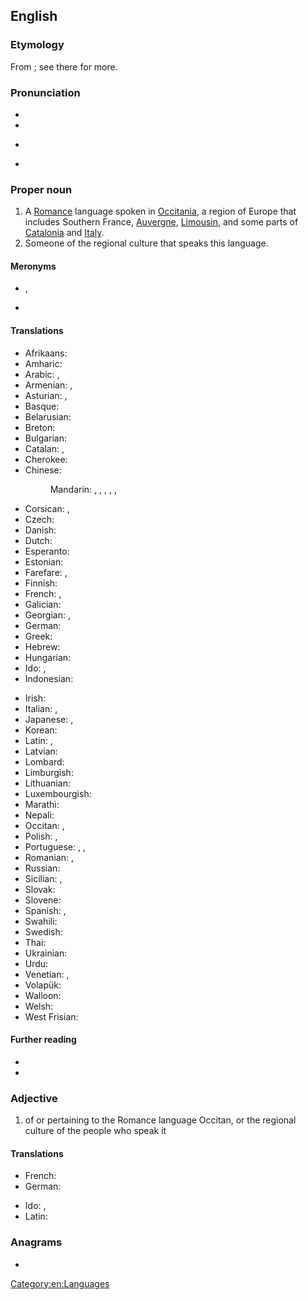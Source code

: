 {{also|occitan}}
==English==
{{wikipedia}}
{{interwiktionary|oc}}

===Etymology===
From {{uder|en|fr|occitan}}; see there for more.

===Pronunciation===
* {{IPA|en|/ˈɒksɪˌtæn/|/ˈɒksəˌtæn/}}
* {{audio|en|LL-Q1860 (eng)-Vealhurl-Occitan.wav|Audio (RP)}}
* {{a|US}} {{IPA|en|/ˈɑksɪˌtæn/|/ˈɑksəˌtæn/}}
* {{hyphenation|en|Oc|ci|tan}}

===Proper noun===
{{en-proper noun}}

# A [[Romance]] language spoken in [[Occitania]], a region of Europe that includes Southern France, [[Auvergne]], [[Limousin]], and some parts of [[Catalonia]] and [[Italy]].
# Someone of the regional culture that speaks this language.

====Meronyms====
* {{l|en|Gascon}}, {{l|en|Gascon Occitan}}
* {{l|en|Old Occitan}}

====Translations====
{{trans-top|the Romance language}}
* Afrikaans: {{t+|af|Oksitaans}}
* Amharic: {{t|am|ኦኪታንኛ}}
* Arabic: {{t|ar|أكستانية|f|tr=uksitaniyy}}, {{t|ar|القسطانيَّة|f|tr=al-qusiṭaniyy}}
* Armenian: {{t|hy|Օքսիտաներեն}}, {{t+|hy|օկցիտանա}}
* Asturian: {{t+|ast|occitanu|m}}, {{t+|ast|llingua d'oc|f}}
* Basque: {{t+|eu|okzitaniera}}
* Belarusian: {{t|be|аксіта́нская|f}}
* Breton: {{t+|br|okitaneg|m}}
* Bulgarian: {{t|bg|оксита́нски|m}}
* Catalan: {{t+|ca|occità|m}}, {{t|ca|llengua d'oc|f}}
* Cherokee: {{t|chr|ᎣᎩᏔᏂ}}
* Chinese:
*: Mandarin: {{t+|cmn|奧克語}}, {{t+|cmn|奥克语|tr=Àokèyǔ}}, {{t|cmn|奧克西唐語}}, {{t|cmn|奥克西唐语|tr=Àokèxītángyǔ}}, {{t|cmn|歐西坦語}}, {{t|cmn|欧西坦语|tr=Ōuxītǎnyǔ}}
* Corsican: {{t|co|uccitanu|m}}, {{t+|co|occitanu|m}}
* Czech: {{t+|cs|okcitánština|f}}
* Danish: {{t|da|occitansk}}
* Dutch: {{t+|nl|Occitaans|n}}
* Esperanto: {{t+|eo|okcitana}} {{l|eo|lingvo}}
* Estonian: {{t|et|oksitaani}}
* Farefare: {{t|gur|okkirɛ}}, {{t|gur|okkitannɛ}}
* Finnish: {{t+|fi|oksitaani}}
* French: {{t+|fr|occitan|m}}, {{t+|fr|langue d'oc|f}}
* Galician: {{t+|gl|occitano|m}}
* Georgian: {{t|ka|ოქსიტანური ენა}}, {{t|ka|ოქსიტანური}}
* German: {{t+|de|Okzitanisch|n}}
* Greek: {{t+|el|οξιτανικά|n-p}}
* Hebrew: {{t|he|אוקסיטן|tr=oksitan}}
* Hungarian: {{t|hu|okcitán}}
* Ido: {{t+|io|Ocitaniana}}, {{t|io|Ocitana}}
* Indonesian: {{t|id|Oksitan}}
{{trans-mid}}
* Irish: {{t|ga|Ocsatánais|f}}
* Italian: {{t+|it|occitano|m}}, {{t|it|lingua d'oc|f}}
* Japanese: {{t+|ja|オック語|tr=Okku-go}}, {{t|ja|オクシタン語|tr=Okushitan-go}}
* Korean: {{t|ko|^오크-어}}
* Latin: {{t|la|occitana|f}}, {{t|la|lingua Occitana|f}}
* Latvian: {{t|lv|ocitāņu}}
* Lombard: {{t|lmo|ucitan}}
* Limburgish: {{t|li|Óksittaonsj|n}}
* Lithuanian: {{t+|lt|oksitanų}}
* Luxembourgish: {{t|lb|Okzitanesch|n}}
* Marathi: {{t|mr|ऑक्सिटॅन}}
* Nepali: {{t|ne|अक्सिटन}}
* Occitan: {{t+|oc|occitan|m}}, {{t+|oc|lenga d'òc|f}}
* Polish: {{t|pl|okcytański}}, {{t+|pl|prowansalski}}
* Portuguese: {{t+|pt|occitano|m}}, {{t|pt|occitânico|m}}, {{t|pt|língua d'oc|f}}
* Romanian: {{t|ro|[[limba]] [[occitană]]|f}}, {{t+|ro|occitană|f}}
* Russian: {{t+|ru|оксита́нский|m}}
* Sicilian: {{t|scn|uccitanu|m}}, {{t+|scn|occitanu|m}}
* Slovak: {{t|sk|Occitánsky}}
* Slovene: {{t|sl|ocitanščina|f}}
* Spanish: {{t+|es|occitano|m}}, {{t+|es|lengua de oc|f}}
* Swahili: {{t|sw|Kiositani}}
* Swedish: {{t+|sv|occitanska}}
* Thai: {{t|th|ภาษาออกซิตัน|tr=paasăa òksídtan}}
* Ukrainian: {{t+|uk|оксита́нська|f}}
* Urdu: {{t|ur|آکیٹانی}}
* Venetian: {{t+|vec|ocitan|m}}, {{t|vec|[[lengua]] [[ocitana]]|f}}
* Volapük: {{t|vo|Loxitänapük}}
* Walloon: {{t|wa|Occitan}}
* Welsh: {{t|cy|Ocitan}}
* West Frisian: {{t+|fy|Oksitaansk}}
{{trans-bottom}}

====Further reading====
* {{ISO 639|ref=1|oc||oci}}
* {{ethnologue|oci}}
<!-- All these codes were retired by ISO 639-3 and merged into 'oci' in 2007
* {{ethnologue|auv|Auvergnat}}
* {{ethnologue|gsc|Gascon}}
* {{ethnologue|lnc|Languedocien}}
* {{ethnologue|lms|Limousin}}
* {{ethnologue|prv|Provençal}}
And this now has it's own wikt entry
* {{ethnologue|sdt|Shuadit}}-->

===Adjective===
{{en-adj}}

# of or pertaining to the Romance language Occitan, or the regional culture of the people who speak it

====Translations====
{{trans-top}}
* French: {{t+|fr|occitan}}
* German: {{t+|de|okzitanisch}}
{{trans-mid}}
* Ido: {{t+|io|Ocitaniana}}, {{t|io|Ocitana}}
* Latin: {{t|la|occitanicus}}
{{trans-bottom}}

===Anagrams===
* {{anagrams|en|a=accinot|Taconic|cantico}}

[[Category:en:Languages]]